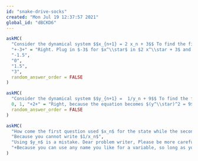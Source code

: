 ```yaml
---
id: "snake-drive-socks"
created: "Mon Jul 19 12:37:57 2021"
global_id: "dBCKD6"
---
```



```r
askMC(
  "Consider the dynamical system $$x_{n+1} = 2 x_n + 3$$ To find the fixed point, re-write the equation as $x^\\star = 2 x^\\star + 3$ and solve for $x^\\star$. What is the fixed point $x^\\star$?",
  "+-3+" = "Right. Plug in $-3$ for $x^\\star$ in $2 x^\\star + 3$ and you get ... -3. ",
  "-1.5",
  "0", 
  "1.5",
  "3",
  random_answer_order = FALSE
)
```

```r
askMC(
  "Consider the dynamical system $$y_{n+1} =  1/y_n + 9$$ To find the fixed point, re-write the equation as $y^\\star = 1/y^\\star + 9$ and solve for $y^\\star$. How many fixed points are there",
  0, 1, "+2+" = "Right, because the equation becomes $(y^\\star)^2 = 9$ which has two solutions, $y^\\star = \\pm 3$.", 3, 4, "an infinite number",
  random_answer_order = FALSE
)
```

```r
askMC(
  "How come the first question used $x_n$ for the state while the second on used $y_n$?",
  "Because you cannot write $1/x_n$",
  "Using $y_n$ is a mistake. Dear problem writer, Please be more careful in the future!",
  "+Because you can use any name you like for a variable, so long as you use it consistently. And using $x$ all the time gets tiring, to say nothing about how hard it makes to work with more than one variable at a time.+" = "It would have been fun to use names like $\\text{dog_hunger}_n$ or $\\text{snowfall}_n$. We used $y_n$ so that we don't freak you out. But $y$ is just a name like any other."
)
```


